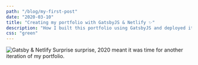 ```yaml
---
path: "/blog/my-first-post"
date: "2020-03-10"
title: "Creating my portfolio with GatsbyJS & Netlify ✨"
description: "How I built this portfolio using GatsbyJS and deployed it using Netlify"
css: "green"
---
```



![Gatsby & Netlify](./gatsby-netlify.png)
Surprise surprise, 2020 meant it was time for another iteration of my portfolio. 
